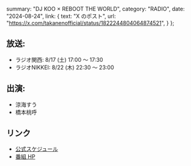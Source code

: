   summary: "DJ KOO × REBOOT THE WORLD",
  category: "RADIO",
  date: "2024-08-24",
  link: {
    text: "X のポスト",
    url: "https://x.com/takanenofficial/status/1822244804064874521",
  }
};

## 放送:

* ラジオ関西: 8/17 (土) 17:00 ～ 17:30
* ラジオNIKKEI: 8/22 (木) 22:30 ～ 23:00

## 出演:

* 涼海すう
* 橋本桃呼

## リンク

* [公式スケジュール](https://takanenonadeshiko.jp/events/event/dj-koo-x-reboot-the-world/)
* [番組 HP](https://djkoo-rtw.com/)